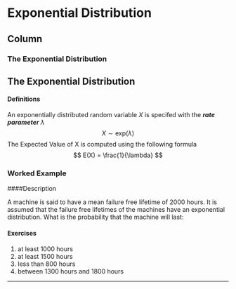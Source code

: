 Exponential Distribution {data-navmenu="Continuous Distributions"}
==============================================================

Column {.tabset}
--------------------------------

### The Exponential Distribution
## The Exponential Distribution
#### Definitions

An exponentially distributed random variable $X$ is specifed with the ***rate parameter*** $\lambda$
$$ X \sim \mbox{exp}(\lambda)  $$
The  Expected Value of X is computed using the following formula
$$ E(X) = \frac{1}{\lambda} $$

### Worked Example
####Description

A machine is said to have a mean failure free lifetime of 2000 hours. It is assumed that the failure free lifetimes of the machines have an exponential distribution. 
What is the probability that the machine will last:

#### Exercises 

1. at least 1000 hours
2. at least 1500 hours
3. less than 800 hours
4. between 1300 hours and 1800 hours

-------------

